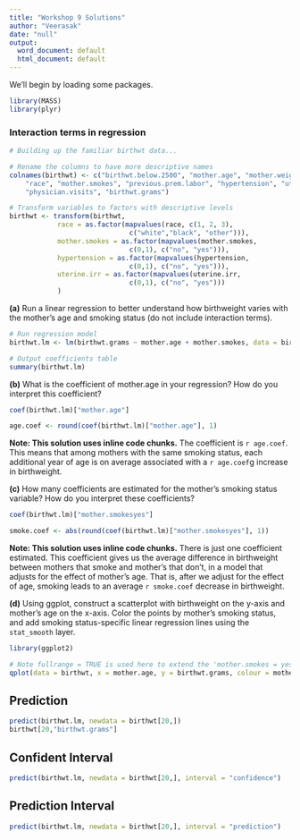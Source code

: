 ```yaml
---
title: "Workshop 9 Solutions"
author: "Veerasak"
date: "null"
output:
  word_document: default
  html_document: default
---
```


We'll begin by loading some packages.
```r
library(MASS)
library(plyr)
```

### Interaction terms in regression

```r
# Building up the familiar birthwt data...

# Rename the columns to have more descriptive names
colnames(birthwt) <- c("birthwt.below.2500", "mother.age", "mother.weight", 
    "race", "mother.smokes", "previous.prem.labor", "hypertension", "uterine.irr", 
    "physician.visits", "birthwt.grams")

# Transform variables to factors with descriptive levels
birthwt <- transform(birthwt, 
            race = as.factor(mapvalues(race, c(1, 2, 3), 
                              c("white","black", "other"))),
            mother.smokes = as.factor(mapvalues(mother.smokes, 
                              c(0,1), c("no", "yes"))),
            hypertension = as.factor(mapvalues(hypertension, 
                              c(0,1), c("no", "yes"))),
            uterine.irr = as.factor(mapvalues(uterine.irr, 
                              c(0,1), c("no", "yes")))
            )
```

**(a)** Run a linear regression to better understand how birthweight varies with the mother's age and smoking status (do not include interaction terms).

```r
# Run regression model
birthwt.lm <- lm(birthwt.grams ~ mother.age + mother.smokes, data = birthwt)

# Output coefficients table
summary(birthwt.lm)
```

**(b)** What is the coefficient of mother.age in your regression?  How do you interpret this coefficient?

```r
coef(birthwt.lm)["mother.age"]

age.coef <- round(coef(birthwt.lm)["mother.age"], 1)
```

**Note: This solution uses inline code chunks.** The coefficient is `r age.coef`.  This means that among mothers with the same smoking status, each additional year of age is on average associated with a `r age.coef`g increase in birthweight. 

**(c)** How many coefficients are estimated for the mother's smoking status variable?  How do you interpret these coefficients?

```r
coef(birthwt.lm)["mother.smokesyes"]

smoke.coef <- abs(round(coef(birthwt.lm)["mother.smokesyes"], 1))
```

**Note: This solution uses inline code chunks.**  There is just one coefficient estimated.  This coefficient gives us the average difference in birthweight between mothers that smoke and mother's that don't, in a model that adjusts for the effect of mother's age.  That is, after we adjust for the effect of age, smoking leads to an average `r smoke.coef` decrease in birthweight.  

**(d)** Using ggplot, construct a scatterplot with birthweight on the y-axis and mother's age on the x-axis.  Color the points by mother's smoking status, and add smoking status-specific linear regression lines using the `stat_smooth` layer.

```r
library(ggplot2)

# Note fullrange = TRUE is used here to extend the 'mother.smokes = yes' line beyond the maximum age (35) in this group
qplot(data = birthwt, x = mother.age, y = birthwt.grams, colour = mother.smokes) + stat_smooth(method = "lm", fullrange = TRUE)
```

## Prediction

```r
predict(birthwt.lm, newdata = birthwt[20,])
birthwt[20,"birthwt.grams"]
```
## Confident Interval
```r
predict(birthwt.lm, newdata = birthwt[20,], interval = "confidence")
```

## Prediction Interval
```r
predict(birthwt.lm, newdata = birthwt[20,], interval = "prediction")
```
